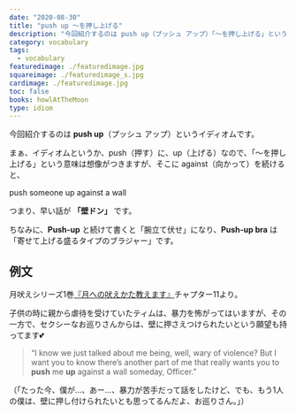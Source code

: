 ```yaml
---
date: "2020-08-30"
title: "push up ～を押し上げる"
description: "今回紹介するのは push up（プッシュ アップ）「～を押し上げる」という意味のイディオムです。例文は、月吠えシリーズ1巻『月への吠えかた教えます』より"
category: vocabulary
tags:
  - vocabulary
featuredimage: ./featuredimage.jpg
squareimage: ./featuredimage_s.jpg
cardimage: ./featuredimage.jpg
toc: false
books: howlAtTheMoon
type: idiom
---
```



今回紹介するのは __push up__（プッシュ アップ）というイディオムです。

まぁ、イディオムというか、push（押す）に、up（上げる）なので、「〜を押し上げる」という意味は想像がつきますが、そこに against（向かって）を続けると、

push someone up against a wall

つまり、早い話が __「壁ドン」__ です。

ちなみに、__Push-up__ と続けて書くと「腕立て伏せ」になり、__Push-up bra__ は「寄せて上げる盛るタイプのブラジャー」です。

## 例文

月吠えシリーズ1巻[『月への吠えかた教えます』](/mm-romance/how-to-howl-at-the-moon/)チャプター11より。

子供の時に親から虐待を受けていたティムは、暴力を怖がってはいますが、その一方で、セクシーなお巡りさんからは、壁に押さえつけられたいという願望も持ってます💕

<Blockquote book srcBook="howToHowlAtTheMoon" lang="en" chapter="11">
“I know we just talked about me being, well, wary of violence? But I want you to know there’s another part of me that really wants you to <strong>push</strong> me <strong>up</strong> against a wall someday, Officer.”
</Blockquote>

<p className="translation">（「たった今、僕が…、あー…、暴力が苦手だって話をしたけど、でも、もう1人の僕は、壁に押し付けられたいとも思ってるんだよ、お巡りさん。」）</p>

<VocabularyFooter book="howToHowlAtTheMoon" />
